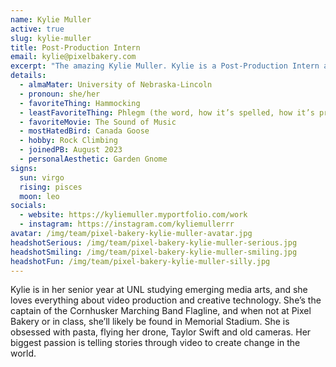 ```yaml
---
name: Kylie Muller
active: true
slug: kylie-muller
title: Post-Production Intern
email: kylie@pixelbakery.com
excerpt: "The amazing Kylie Muller. Kylie is a Post-Production Intern at PB. She really loves hammocking, but hates phlegm."
details:
  - almaMater: University of Nebraska-Lincoln
  - pronoun: she/her
  - favoriteThing: Hammocking
  - leastFavoriteThing: Phlegm (the word, how it’s spelled, how it’s pronounced, what it is, the noise)
  - favoriteMovie: The Sound of Music
  - mostHatedBird: Canada Goose
  - hobby: Rock Climbing
  - joinedPB: August 2023
  - personalAesthetic: Garden Gnome
signs:
  sun: virgo
  rising: pisces
  moon: leo
socials:
  - website: https://kyliemuller.myportfolio.com/work
  - instagram: https://instagram.com/kyliemullerrr
avatar: /img/team/pixel-bakery-kylie-muller-avatar.jpg
headshotSerious: /img/team/pixel-bakery-kylie-muller-serious.jpg
headshotSmiling: /img/team/pixel-bakery-kylie-muller-smiling.jpg
headshotFun: /img/team/pixel-bakery-kylie-muller-silly.jpg
---
```


Kylie is in her senior year at UNL studying emerging media arts, and she loves everything about video production and creative technology. She’s the captain of the Cornhusker Marching Band Flagline, and when not at Pixel Bakery or in class, she’ll likely be found in Memorial Stadium. She is obsessed with pasta, flying her drone, Taylor Swift and old cameras. Her biggest passion is telling stories through video to create change in the world. 